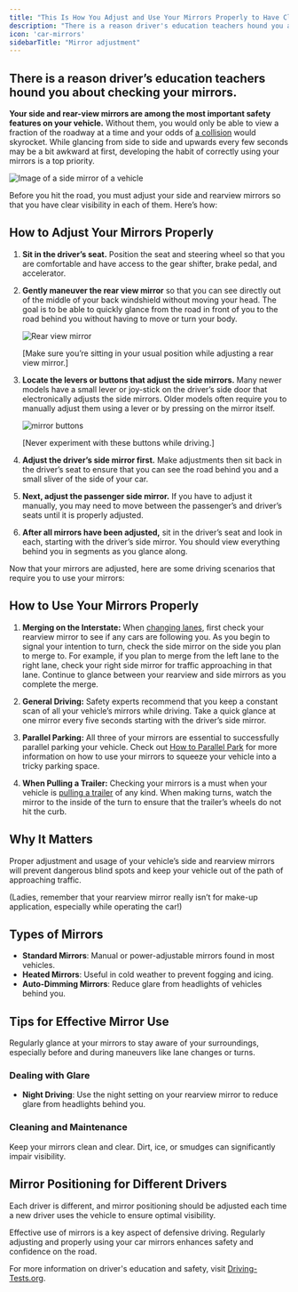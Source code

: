 ```yaml
---
title: "This Is How You Adjust and Use Your Mirrors Properly to Have Clear Visibility"
description: "There is a reason driver's education teachers hound you about checking your mirrors. Learn how to have clear visibility and use mirrors correctly!"
icon: 'car-mirrors'
sidebarTitle: "Mirror adjustment"
---
```


## There is a reason driver’s education teachers hound you about checking your mirrors.

**Your side and rear-view mirrors are among the most important safety features on your vehicle.** Without them, you would only be able to view a fraction of the roadway at a time and your odds of [a collision](https://driving-tests.org/beginner-drivers/top-defensive-driving-tips/) would skyrocket. While glancing from side to side and upwards every few seconds may be a bit awkward at first, developing the habit of correctly using your mirrors is a top priority.

![Image of a side mirror of a vehicle](https://driving-tests.org/wp-content/uploads/2013/12/car-mirror.jpg)

Before you hit the road, you must adjust your side and rearview mirrors so that you have clear visibility in each of them. Here’s how:

## How to Adjust Your Mirrors Properly

1. **Sit in the driver’s seat.** Position the seat and steering wheel so that you are comfortable and have access to the gear shifter, brake pedal, and accelerator.

2. **Gently maneuver the rear view mirror** so that you can see directly out of the middle of your back windshield without moving your head. The goal is to be able to quickly glance from the road in front of you to the road behind you without having to move or turn your body.

   ![Rear view mirror](https://driving-tests.org/wp-content/uploads/2013/12/adjusting-a-rearview-mirror.jpg)

   [Make sure you’re sitting in your usual position while adjusting a rear view mirror.]

3. **Locate the levers or buttons that adjust the side mirrors.** Many newer models have a small lever or joy-stick on the driver’s side door that electronically adjusts the side mirrors. Older models often require you to manually adjust them using a lever or by pressing on the mirror itself.

   ![mirror buttons](https://driving-tests.org/wp-content/uploads/2013/12/mirror-adjustment-button.jpg)

   [Never experiment with these buttons while driving.]

4. **Adjust the driver’s side mirror first.** Make adjustments then sit back in the driver’s seat to ensure that you can see the road behind you and a small sliver of the side of your car.

5. **Next, adjust the passenger side mirror.** If you have to adjust it manually, you may need to move between the passenger’s and driver’s seats until it is properly adjusted.

6. **After all mirrors have been adjusted,** sit in the driver’s seat and look in each, starting with the driver’s side mirror. You should view everything behind you in segments as you glance along.

Now that your mirrors are adjusted, here are some driving scenarios that require you to use your mirrors:

## How to Use Your Mirrors Properly

1. **Merging on the Interstate:** When [changing lanes](https://driving-tests.org/beginner-drivers/common-errors-when-changing-lanes/), first check your rearview mirror to see if any cars are following you. As you begin to signal your intention to turn, check the side mirror on the side you plan to merge to. For example, if you plan to merge from the left lane to the right lane, check your right side mirror for traffic approaching in that lane. Continue to glance between your rearview and side mirrors as you complete the merge.

2. **General Driving:** Safety experts recommend that you keep a constant scan of all your vehicle’s mirrors while driving. Take a quick glance at one mirror every five seconds starting with the driver’s side mirror.

3. **Parallel Parking:** All three of your mirrors are essential to successfully parallel parking your vehicle. Check out [How to Parallel Park](#) for more information on how to use your mirrors to squeeze your vehicle into a tricky parking space.

4. **When Pulling a Trailer:** Checking your mirrors is a must when your vehicle is [pulling a trailer](https://driving-tests.org/beginner-drivers/how-to-drive-with-a-trailer/) of any kind. When making turns, watch the mirror to the inside of the turn to ensure that the trailer’s wheels do not hit the curb.

## Why It Matters
Proper adjustment and usage of your vehicle’s side and rearview mirrors will prevent dangerous blind spots and keep your vehicle out of the path of approaching traffic.

(Ladies, remember that your rearview mirror really isn’t for make-up application, especially while operating the car!)

## Types of Mirrors

- **Standard Mirrors**: Manual or power-adjustable mirrors found in most vehicles.
- **Heated Mirrors**: Useful in cold weather to prevent fogging and icing.
- **Auto-Dimming Mirrors**: Reduce glare from headlights of vehicles behind you.

## Tips for Effective Mirror Use

<Tip title="Regular Checks">
Regularly glance at your mirrors to stay aware of your surroundings, especially before and during maneuvers like lane changes or turns.
</Tip>

### Dealing with Glare

- **Night Driving**: Use the night setting on your rearview mirror to reduce glare from headlights behind you.

### Cleaning and Maintenance

<Note>
Keep your mirrors clean and clear. Dirt, ice, or smudges can significantly impair visibility.
</Note>

## Mirror Positioning for Different Drivers

<Warning>
Each driver is different, and mirror positioning should be adjusted each time a new driver uses the vehicle to ensure optimal visibility.
</Warning>

Effective use of mirrors is a key aspect of defensive driving. Regularly adjusting and properly using your car mirrors enhances safety and confidence on the road.

For more information on driver's education and safety, visit [Driving-Tests.org](https://driving-tests.org).
